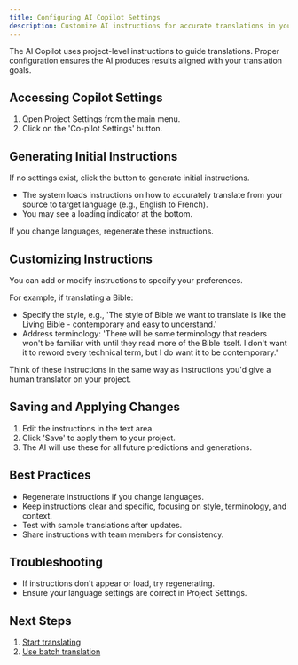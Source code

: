 ```yaml
---
title: Configuring AI Copilot Settings
description: Customize AI instructions for accurate translations in your Codex Editor project.
---
```


<LoomVideo videoId="f1a029a9c7f9409ab2eb678cebe8942a" timestamp={0} title="Copilot AI Configuration" />

The AI Copilot uses project-level instructions to guide translations. Proper configuration ensures the AI produces results aligned with your translation goals.

## Accessing Copilot Settings

1. Open Project Settings from the main menu.
2. Click on the 'Co-pilot Settings' button.

## Generating Initial Instructions

If no settings exist, click the button to generate initial instructions.

- The system loads instructions on how to accurately translate from your source to target language (e.g., English to French).
- You may see a loading indicator at the bottom.

<Callout type="warning">
If you change languages, regenerate these instructions.
</Callout>

## Customizing Instructions

You can add or modify instructions to specify your preferences.

For example, if translating a Bible:
- Specify the style, e.g., 'The style of Bible we want to translate is like the Living Bible - contemporary and easy to understand.'
- Address terminology: 'There will be some terminology that readers won't be familiar with until they read more of the Bible itself. I don't want it to reword every technical term, but I do want it to be contemporary.'

Think of these instructions in the same way as instructions you'd give a human translator on your project.

## Saving and Applying Changes

1. Edit the instructions in the text area.
2. Click 'Save' to apply them to your project.
3. The AI will use these for all future predictions and generations.

## Best Practices

- Regenerate instructions if you change languages.
- Keep instructions clear and specific, focusing on style, terminology, and context.
- Test with sample translations after updates.
- Share instructions with team members for consistency.

## Troubleshooting

- If instructions don't appear or load, try regenerating.
- Ensure your language settings are correct in Project Settings.

## Next Steps

1. [Start translating](/docs/translation/translation-process)
2. [Use batch translation](/docs/translation/batch-translation) 